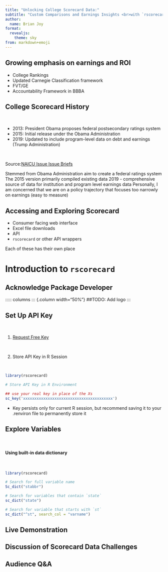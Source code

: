 ```yaml
---
title: "Unlocking College Scorecard Data:"
subtitle: "Custom Comparisons and Earnings Insights <br>with `rscorecard`"
author:  
  name: Brian Joy
format: 
  revealjs:
    theme: sky
from: markdown+emoji
---
```


## Growing emphasis on earnings and ROI
::: {.incremental}

-   College Rankings
-   Updated Carnegie Classification framework
-   FVT/GE
-   Accountability Framework in BBBA

:::

## College Scorecard History
\

::: {.incremental}
-   2013: President Obama proposes federal postsecondary ratings system
-   2015: Initial release under the Obama Administration
-   2019: Updated to include program-level data on debt and earnings (Trump Administration)

:::
\

Source:[NAICU Issue Issue Briefs](https://www.naicu.edu/policy-advocacy/issue-briefs/college-scorecard)

::: {.notes}
Stemmed from Obama Administration aim to create a federal ratings system
The 2015 version primarily compiled existing data
2019 - comprehensive source of data for institution and program level earnings data
Personally, I am concerned that we are on a policy trajectory that focuses too narrowly on earnings (easy to measure)
:::

## Accessing and Exploring Scorecard

::: {.incremental}
-   Consumer facing web interface
-   Excel file downloads
-   API
-   `rscorecard` or other API wrappers
:::

:::{.notes}
Each of these has their own place
:::


# Introduction to `rscorecard`

## Acknowledge Package Developer

::::: columns
::: {.column width="50%"}
##TODO: Add logo
:::

## Set Up API Key 
\

1.    [Request Free Key](https://api.data.gov/signup/)

\

2.    Store API Key in R Session

\

```.r
library(rscorecard)

# Store API Key in R Environment

## use your real key in place of the Xs
sc_key('xxxxxxxxxxxxxxxxxxxxxxxxxxxxxxxxxxxxxxxx')

```

::: {.notes}
-   Key persists only for current R session,
but recommend saving it to your .renviron file to permanently store it
:::

## Explore Variables


\

#### Using built-in data dictionary

\


```.r
library(rscorecard)

# Search for full variable name
Sc_dict("stabbr")

# Search for variables that contain `state`
sc_dict("state")

# Search for variable that starts with `st`
sc_dict("^st", search_col = "varname")


```

## Live Demonstration

## Discussion of Scorecard Data Challenges

## Audience Q&A